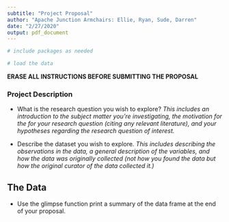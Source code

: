 ```yaml
---
subtitle: "Project Proposal"
author: "Apache Junction Armchairs: Ellie, Ryan, Sude, Darren"
date: "2/27/2020"
output: pdf_document
---
```


```r
# include packages as needed
```

```r
# load the data
```

**ERASE ALL INSTRUCTIONS BEFORE SUBMITTING THE PROPOSAL**

### Project Description


- What is the research question you wish to explore? 
*This includes an introduction to the subject matter you’re investigating, the motivation for the for your research question (citing any relevant literature), and your hypotheses regarding the research question of interest.*


- Describe the dataset you wish to explore. 
*This includes describing the observations in the data, a general description of the variables, and how the data was originally collected (not how you found the data but how the original curator of the data collected it.)*



## The Data

- Use the glimpse function print a summary of the data frame at the end of your proposal.


